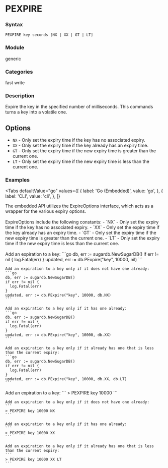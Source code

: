 
# PEXPIRE

### Syntax
```
PEXPIRE key seconds [NX | XX | GT | LT]
```

### Module
<span className="acl-category">generic</span>

### Categories
<span className="acl-category">fast</span>
<span className="acl-category">write</span>

### Description
Expire the key in the specified number of milliseconds. This commands turns a key into a volatile one.

## Options

- `NX` - Only set the expiry time if the key has no associated expiry.
- `XX` - Only set the expiry time if the key already has an expiry time.
- `GT` - Only set the expiry time if the new expiry time is greater than the current one.
- `LT` - Only set the expiry time if the new expiry time is less than the current one.

### Examples

<Tabs
  defaultValue="go"
  values={[
    { label: 'Go (Embedded)', value: 'go', },
    { label: 'CLI', value: 'cli', },
  ]}
>
  <TabItem value="go">
    The embedded API utilizes the ExpireOptions interface, which acts as a wrapper for the various expiry options.
    <br></br>
    ExpireOptions include the following constants:
        - `NX` - Only set the expiry time if the key has no associated expiry.
        - `XX` - Only set the expiry time if the key already has an expiry time.
        - `GT` - Only set the expiry time if the new expiry time is greater than the current one.
        - `LT` - Only set the expiry time if the new expiry time is less than the current one.
    <br></br>
    Add an expiration to a key:
    ```go
    db, err := sugardb.NewSugarDB()
    if err != nil {
      log.Fatal(err)
    }
    updated, err := db.PExpire("key", 10000, nil)
    ```    

    Add an expiration to a key only if it does not have one already:
    ```go
    db, err := sugardb.NewSugarDB()
    if err != nil {
      log.Fatal(err)
    }
    updated, err := db.PExpire("key", 10000, db.NX)
    ```

    Add an expiration to a key only if it has one already:
    ```go
    db, err := sugardb.NewSugarDB()
    if err != nil {
      log.Fatal(err)
    }
    updated, err := db.PExpire("key", 10000, db.XX)
    ```

    Add an expiration to a key only if it already has one that is less than the current expiry:
    ```go
    db, err := sugardb.NewSugarDB()
    if err != nil {
      log.Fatal(err)
    }
    updated, err := db.PExpire("key", 10000, db.XX, db.LT)
    ```
  </TabItem>
  <TabItem value="cli">
    Add an expiration to a key:
    ```
    > PEXPIRE key 10000
    ```

    Add an expiration to a key only if it does not have one already:
    ```
    > PEXPIRE key 10000 NX
    ```

    Add an expiration to a key only if it has one already:
    ```
    > PEXPIRE key 10000 XX
    ```

    Add an expiration to a key only if it already has one that is less than the current expiry:
    ```
    > PEXPIRE key 10000 XX LT
    ```
  </TabItem>
</Tabs>
